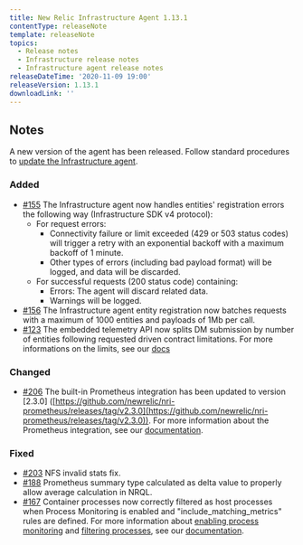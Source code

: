 ```yaml
---
title: New Relic Infrastructure Agent 1.13.1
contentType: releaseNote
template: releaseNote
topics:
  - Release notes
  - Infrastructure release notes
  - Infrastructure agent release notes
releaseDateTime: '2020-11-09 19:00'
releaseVersion: 1.13.1
downloadLink: ''
---
```


## Notes

A new version of the agent has been released. Follow standard procedures to [update the Infrastructure agent](https://docs.newrelic.com/docs/infrastructure/install-configure-manage-infrastructure/update-or-uninstall/update-infrastructure-agent).

### Added

* [#155](https://github.com/newrelic/infrastructure-agent/issues/155) The Infrastructure agent now handles entities' registration errors the following way (Infrastructure SDK v4 protocol):
  * For request errors:
    * Connectivity failure or limit exceeded (429 or 503 status codes) will trigger a retry with an exponential backoff with a maximum backoff of 1 minute.
    * Other types of errors (including bad payload format) will be logged, and data will be discarded.
  * For successful requests (200 status code) containing:
    * Errors: The agent will discard related data.
    * Warnings will be logged.
* [#156](https://github.com/newrelic/infrastructure-agent/issues/156) The Infrastructure agent entity registration now batches requests with a maximum of 1000 entities and payloads of 1Mb per call.
* [#123](https://github.com/newrelic/infrastructure-agent/issues/123) The embedded telemetry API now splits DM submission by number of entities following requested driven contract limitations. For more informations on the limits, see our [docs](https://docs.newrelic.com/docs/telemetry-data-platform/get-data/apis/metric-api-limits-restricted-attributes)

### Changed

* [#206](https://github.com/newrelic/infrastructure-agent/pull/206) The built-in Prometheus integration has been updated to version \[2.3.0] ([https://github.com/newrelic/nri-prometheus/releases/tag/v2.3.0](https://github.com/newrelic/nri-prometheus/releases/tag/v2.3.0)). For more information about the Prometheus integration, see our [documentation](https://docs.newrelic.com/docs/integrations/prometheus-integrations).

### Fixed

* [#203](https://github.com/newrelic/infrastructure-agent/pull/203) NFS invalid stats fix.
* [#188](https://github.com/newrelic/infrastructure-agent/issues/188) Prometheus summary type calculated as delta value to properly allow average calculation in NRQL.
* [#167](https://github.com/newrelic/infrastructure-agent/issues/167) Container processes now correctly filtered as host processes when Process Monitoring is enabled and "include_matching_metrics" rules are defined. For more information about [enabling process monitoring](https://docs.newrelic.com/docs/infrastructure/install-configure-manage-infrastructure/configuration/infrastructure-configuration-settings#enable-process-metrics) and [filtering processes](https://docs.newrelic.com/docs/infrastructure/install-configure-manage-infrastructure/configuration/infrastructure-configuration-settings#include-matching-metrics), see our [documentation](https://docs.newrelic.com/docs/infrastructure/infrastructure-ui-pages/infrastructure-ui/infrastructure-hosts-page#processes-tab).
